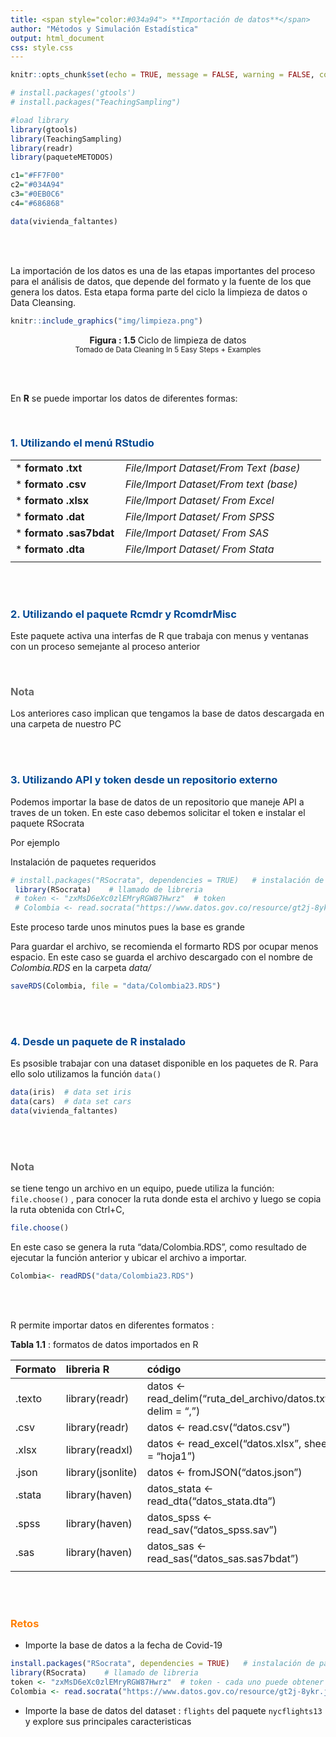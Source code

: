 ```yaml
---
title: <span style="color:#034a94"> **Importación de datos**</span> 
author: "Métodos y Simulación Estadística"
output: html_document
css: style.css
---
```


```r
knitr::opts_chunk$set(echo = TRUE, message = FALSE, warning = FALSE, comment = NA)

# install.packages('gtools')
# install.packages("TeachingSampling")

#load library
library(gtools)
library(TeachingSampling)
library(readr)
library(paqueteMETODOS)

c1="#FF7F00"
c2="#034A94"
c3="#0EB0C6"
c4="#686868"

data(vivienda_faltantes)

```


</br></br>

La importación de los datos es una de las etapas importantes del proceso para el análisis de datos, que depende del formato y la fuente de los que genera los datos. Esta etapa forma parte del ciclo la limpieza de datos o Data Cleansing.

<!-- ======================================================================= -->




```r
knitr::include_graphics("img/limpieza.png")
```


<center>
**Figura : 1.5 ** Ciclo de limpieza de datos  <br/>
<sub> Tomado de Data Cleaning In 5 Easy Steps + Examples </sub>
</center>

</br></br>

En **R** se puede importar los datos de diferentes formas: 

</br>

### <span style="color:#034a94">**1. Utilizando el menú RStudio**</span> 

|
|:------------------------|:--------------------------------------------|
| * **formato .txt**      | *File/Import Dataset/From Text (base)*      |
| * **formato .csv**      | *File/Import Dataset/From text (base)*      |
| * **formato .xlsx**     | *File/Import Dataset/ From Excel*           |
| * **formato .dat**      | *File/Import Dataset/ From SPSS*            |
| * **formato .sas7bdat** | *File/Import Dataset/ From SAS*             |
| * **formato .dta**      |  *File/Import Dataset/ From Stata*          |
|                         |                                             |
</br></br>

### <span style="color:#034a94">**2. Utilizando el paquete Rcmdr y RcomdrMisc**</span>

Este paquete activa una interfas de R que trabaja con menus y ventanas con un proceso semejante  al proceso anterior 

</br>

<div class="content-box-gray">
### <span style="color:#686868">**Nota**</span> 

Los anteriores caso implican que tengamos la base de datos descargada en una carpeta de nuestro PC
</div>

</br></br>

### <span style="color:#034a94">**3. Utilizando API y token desde un repositorio externo**</span>

Podemos importar la base de datos de un repositorio que maneje API a traves de un token. En este caso debemos solicitar el token e instalar el paquete RSocrata

Por ejemplo

Instalación de paquetes requeridos

```r
# install.packages("RSocrata", dependencies = TRUE)   # instalación de paquete RSocrata
 library(RSocrata)    # llamado de libreria
 # token <- "zxMsD6eXc0zlEMryRGW87Hwrz"  # token
 # Colombia <- read.socrata("https://www.datos.gov.co/resource/gt2j-8ykr.json", app_token = token) # lectura 
```

Este proceso tarde unos minutos pues  la base es grande

Para guardar el archivo, se recomienda el formarto RDS por ocupar menos espacio.  En este caso se guarda el archivo descargado con el nombre de *Colombia.RDS* en la carpeta *data/*

```r
saveRDS(Colombia, file = "data/Colombia23.RDS") 
```

</br></br>

### <span style="color:#034a94">**4. Desde un paquete de R instalado**</span> 

Es psosible trabajar con una dataset disponible en los paquetes de R. Para ello solo utilizamos la función `data()`

```r
data(iris)  # data set iris
data(cars)  # data set cars
data(vivienda_faltantes)
```

</br></br>

<div class="content-box-gray">
### <span style="color:#686868">**Nota**</span> 
se tiene tengo un archivo en un equipo, puede utiliza la función: `file.choose()` , para conocer la ruta donde esta  el archivo  y luego se copia la ruta obtenida con Ctrl+C, 

```r
file.choose()
```

En este caso se genera la ruta "data/Colombia.RDS", como resultado de ejecutar la función anterior y ubicar el archivo a importar.


```r
Colombia<- readRDS("data/Colombia23.RDS")
```

</div>

</br></br>

R permite importar datos en diferentes formatos :

**Tabla 1.1** : formatos de datos importados en R  

| Formato    | libreria R       | código                                                         |
|:-----------|:-----------------|:---------------------------------------------------------------|
| .texto     | library(readr)   | datos <- read_delim("ruta_del_archivo/datos.txt", delim = ",") |
| .csv       | library(readr)   | datos <- read.csv("datos.csv")                                 |
| .xlsx      | library(readxl)  | datos <- read_excel("datos.xlsx", sheet = "hoja1")             |
| .json      | library(jsonlite)| datos <- fromJSON("datos.json")                                |
| .stata     | library(haven)   | datos_stata <- read_dta("datos_stata.dta")                     |
| .spss      | library(haven)   | datos_spss <- read_sav("datos_spss.sav")                       |
| .sas       | library(haven)   | datos_sas <- read_sas("datos_sas.sas7bdat")                    |
|            |                  |                                                                |ç


</br></br> 

### <span style="color:#FF7F00">**Retos**</span> 

<div class="content-box-gray">
* Importe la base de datos a  la fecha de Covid-19
```r
install.packages("RSocrata", dependencies = TRUE)   # instalación de paquete RSocrata
library(RSocrata)    # llamado de libreria
token <- "zxMsD6eXc0zlEMryRGW87Hwrz"  # token - cada uno puede obtener su token en la pagina de Datos Abiertos Colombia
Colombia <- read.socrata("https://www.datos.gov.co/resource/gt2j-8ykr.json", app_token = token) # lectura 
```
</div>

<div class="content-box-gray">

* Importe la base de datos del dataset :  `flights` del paquete `nycflights13` y explore sus principales caracteristicas

</div>

